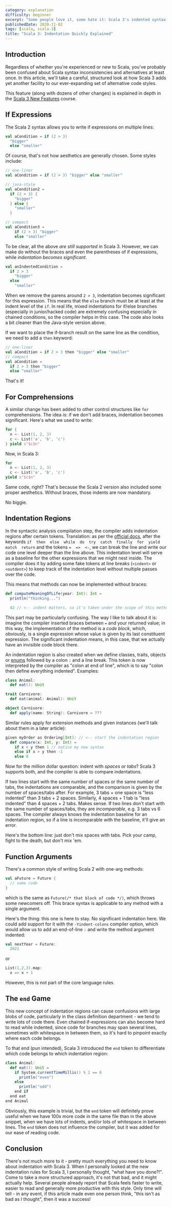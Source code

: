 ```yaml
---
category: explanation
difficulty: beginner
excerpt: "Some people love it, some hate it: Scala 3's indented syntax might surprise you with its potential to enhance your code structure"
publishedDate: 2020-11-02
tags: [scala, scala-3]
title: "Scala 3: Indentation Quickly Explained"
---
```


## Introduction

Regardless of whether you're experienced or new to Scala, you've probably been confused about Scala syntax inconsistencies and alternatives at least once. In this article, we'll take a careful, structured look at how Scala 3 adds yet another facility to our ever-expanding set of alternative code styles.

This feature (along with dozens of other changes) is explained in depth in the [Scala 3 New Features](/courses/scala-3-new-features) course.

## If Expressions

The Scala 2 syntax allows you to write if expressions on multiple lines:

```scala
val aCondition = if (2 > 3)
  "bigger"
  else "smaller"
```

Of course, that's not how aesthetics are generally chosen. Some styles include:

```scala
// one-liner
val aCondition = if (2 > 3) "bigger" else "smaller"

// java-style
val aCondition2 =
  if (2 > 3) {
    "bigger"
  } else {
    "smaller"
  }

// compact
val aCondition3 =
    if (2 > 3) "bigger"
    else "smaller"
```

To be clear, all the above _are still supported_ in Scala 3. However, we can make do without the braces and even the parentheses of if expressions, while _indentation becomes significant_.

```scala
val anIndentedCondition =
  if 2 > 3
    "bigger"
  else
    "smaller"
```

When we remove the parens around `2 > 3`, indentation becomes significant for this expression. This means that the `else` branch must be at least at the indent level of the `if`. In real life, mixed indentations for if/else branches (especially in junior/hacked code) are extremely confusing especially in chained conditions, so the compiler helps in this case. The code also looks a bit cleaner than the Java-style version above.

If we want to place the if-branch result on the same line as the condition, we need to add a `then` keyword:

```scala
// one-liner
val aCondition = if 2 > 3 then "bigger" else "smaller"
// compact
val aCondition =
  if 2 > 3 then "bigger"
  else "smaller"
```

That's it!

## For Comprehensions

A similar change has been added to other control structures like `for` comprehensions. The idea is: if we don't add braces, indentation becomes significant. Here's what we used to write:

```scala
for {
  n <- List(1, 2, 3)
  c <- List('a', 'b', 'c')
} yield s"$c$n"
```

Now, in Scala 3:

```scala
for
  n <- List(1, 2, 3)
  c <- List('a', 'b', 'c')
yield s"$c$n"
```

Same code, right? That's because the Scala 2 version also included some proper aesthetics. Without braces, those indents are now mandatory.

No biggie.

## Indentation Regions

In the syntactic analysis compilation step, the compiler adds indentation regions after certain tokens. Translation: as per the [official docs](http://dotty.epfl.ch/docs/reference/other-new-features/indentation.html#optional-braces), after the keywords `if  then  else  while  do  try  catch  finally  for  yield  match  return` and the tokens `=  =>  <-`, we can break the line and write our code one level deeper than the line above. This indentation level will serve as a baseline for the other expressions that we might nest inside. The compiler does it by adding some fake tokens at line breaks (`<indent>` or `<outdent>`) to keep track of the indentation level without multiple passes over the code.

This means that methods can now be implemented without braces:

```scala
def computeMeaningOfLife(year: Int): Int =
  println("thinking...")

  42 // <-- indent matters, so it's taken under the scope of this method
```

This part may be particularly confusing. The way I like to talk about it is: imagine the compiler inserted braces between `=` and your returned value; in this way, the implementation of the method is a _code block_, which, obviously, is a single expression whose value is given by its last constituent expression. The significant indentation means, in this case, that we actually have an invisible code block there.

An indentation region is also created when we define classes, traits, objects or [enums](/articles/enums-in-scala-3) followed by a colon `:` and a line break. This token is now interpreted by the compiler as "colon at end of line", which is to say "colon then define everything indented". Examples:

```scala
class Animal:
  def eat(): Unit

trait Carnivore:
  def eat(animal: Animal): Unit

object Carnivore:
  def apply(name: String): Carnivore = ???
```

Similar rules apply for extension methods and given instances (we'll talk about them in a later article):

```scala
given myOrder as Ordering[Int]: // <-- start the indentation region
  def compare(x: Int, y: Int) =
    if x < y then 1 // notice my new syntax
    else if x > y then -1
    else 0
```

Now for the million dollar question: indent with _spaces or tabs_? Scala 3 supports both, and the compiler is able to compare indentations.

If two lines start with the same number of spaces or the same number of tabs, the indentations are comparable, and the comparison is given by the number of spaces/tabs after. For example, 3 tabs + one space is "less indented" than 3 tabs + 2 spaces. Similarly, 4 spaces + 1 tab is "less indented" than 4 spaces + 2 tabs. Makes sense. If two lines don't start with the same number of spaces/tabs, they are _incomparable_, e.g. 3 tabs vs 6 spaces. The compiler always knows the indentation baseline for an indentation region, so if a line is incomparable with the baseline, it'll give an error.

Here's the bottom line: just don't mix spaces with tabs. Pick your camp, fight to the death, but don't mix 'em.

## Function Arguments

There's a common style of writing Scala 2 with one-arg methods:

```scala
val aFuture = Future {
  // some code
}
```

which is the same as `Future(/* that block of code */)`, which throws some newcomers off. This brace syntax is applicable to any method with a single argument.

Here's the thing: this one is here to stay. No significant indentation here. We could add support for it with the `-Yindent-colons` compiler option, which would allow us to add an end-of-line `:` and write the method argument indented:

```scala
val nextYear = Future:
  2021
```

or

```scala
List(1,2,3).map:
  x => x + 1
```

However, this is not part of the core language rules.

## The `end` Game

This new concept of indentation regions can cause confusions with large blobs of code, particularly in the class definition department - we tend to write lots of code there. Even chained if-expressions can also become hard to read while indented, since code for branches may span several lines, sometimes with whitespace in between them, so it's hard to pinpoint exactly where each code belongs.

To that end (pun intended), Scala 3 introduced the `end` token to differentiate which code belongs to which indentation region:

```scala
class Animal:
  def eat(): Unit =
    if System.currentTimeMillis() % 2 == 0
      println("even")
    else
      println("odd")
    end if
  end eat
end Animal
```

Obviously, this example is trivial, but the `end` token will definitely prove useful when we have 100x more code in the same file than in the above snippet, when we have lots of indents, and/or lots of whitespace in between lines. The `end` token does not influence the compiler, but it was added for our ease of reading code.

## Conclusion

There's not much more to it - pretty much everything you need to know about indentation with Scala 3. When I personally looked at the new indentation rules for Scala 3, I personally thought, "what have you done?!". Come to take a more structured approach, it's not that bad, and it might actually help. Several people already report that Scala feels faster to write, easier to read and generally more productive with this style. Only time will tell - in any event, if this article made even one person think, "this isn't as bad as I thought", then it was a success!
